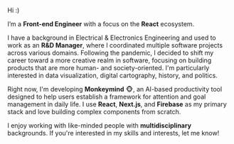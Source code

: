 


Hi :) 
  
I’m a **Front-end Engineer** with a focus on the **React** ecosystem.

I have a background in Electrical & Electronics Engineering and used to work as an **R&D Manager**, where I coordinated multiple software projects across various domains. Following the pandemic, I decided to shift my career toward a more creative realm in software, focusing on building products that are more human- and society-oriented. I'm particularly interested in data visualization, digital cartography, history, and politics.

Right now, I'm developing **Monkeymind** 🐵, an AI-based productivity tool designed to help users establish a framework for attention and goal management in daily life. I use **React**, <TbBrandNextjs className='inline'/> **Next.js**, and <TbBrandFirebase className='inline'/> **Firebase** as my primary stack and love building complex components from scratch.

I enjoy working with like-minded people with **multidisciplinary** backgrounds. If you're interested in my skills and interests, let me know!


